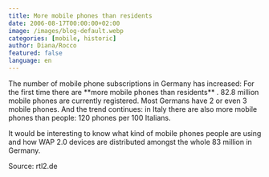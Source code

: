 ```yaml
---
title: More mobile phones than residents
date: 2006-08-17T00:00:00+02:00
image: /images/blog-default.webp
categories: [mobile, historic]
author: Diana/Rocco
featured: false
language: en
---
```


<div class="entry-content">
The number of mobile phone subscriptions in Germany has increased: For the first time there are **more mobile phones than residents** . 82.8 million mobile phones are currently registered. Most Germans have 2 or even 3 mobile phones. And the trend continues: in Italy there are also more mobile phones than people: 120 phones per 100 Italians.



It would be interesting to know what kind of mobile phones people are using and how WAP 2.0 devices are distributed amongst the whole 83 million in Germany.



Source: rtl2.de
</div>


